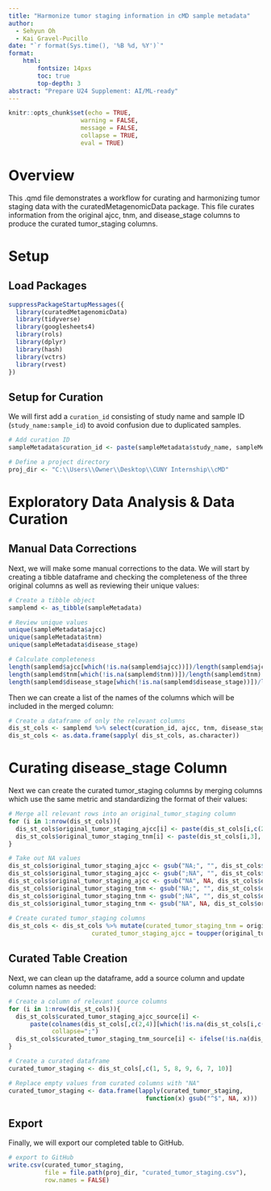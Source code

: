 ---
title: "Harmonize tumor staging information in cMD sample metadata"
author:
  - Sehyun Oh
  - Kai Gravel-Pucillo
date: "`r format(Sys.time(), '%B %d, %Y')`"
format:
    html:
        fontsize: 14pxs
        toc: true
        top-depth: 3
abstract: "Prepare U24 Supplement: AI/ML-ready"
---

```{r setup, include=FALSE}
knitr::opts_chunk$set(echo = TRUE, 
                    warning = FALSE,
                    message = FALSE,
                    collapse = TRUE,
                    eval = TRUE)
```

# Overview

This .qmd file demonstrates a workflow for curating and harmonizing tumor
staging data with the curatedMetagenomicData package.
This file curates information from the original ajcc, tnm, and 
disease_stage columns to produce the curated tumor_staging columns.

# Setup
## Load Packages

```{r load}
suppressPackageStartupMessages({
  library(curatedMetagenomicData)
  library(tidyverse)
  library(googlesheets4)
  library(rols)
  library(dplyr)
  library(hash)
  library(vctrs)
  library(rvest)
})
```

## Setup for Curation

We will first add a `curation_id` consisting of study name and sample ID (`study_name:sample_id`) to avoid confusion due to duplicated samples.

```{r curation_setup}
# Add curation ID
sampleMetadata$curation_id <- paste(sampleMetadata$study_name, sampleMetadata$sample_id, sep = ":")

# Define a project directory
proj_dir <- "C:\\Users\\Owner\\Desktop\\CUNY Internship\\cMD"
```

# Exploratory Data Analysis & Data Curation

## Manual Data Corrections

Next, we will make some manual corrections to the data.
We will start by creating a tibble dataframe and checking the completeness of 
the three original columns as well as reviewing their unique values:
```{r}
# Create a tibble object 
samplemd <- as_tibble(sampleMetadata)

# Review unique values
unique(sampleMetadata$ajcc)
unique(sampleMetadata$tnm)
unique(sampleMetadata$disease_stage)

# Calculate completeness
length(samplemd$ajcc[which(!is.na(samplemd$ajcc))])/length(samplemd$ajcc)
length(samplemd$tnm[which(!is.na(samplemd$tnm))])/length(samplemd$tnm)
length(samplemd$disease_stage[which(!is.na(samplemd$disease_stage))])/length(samplemd$disease_stage)
```

Then we can create a list of the names of the columns which will be included in 
the merged column:
```{r}
# Create a dataframe of only the relevant columns
dis_st_cols <- samplemd %>% select(curation_id, ajcc, tnm, disease_stage)
dis_st_cols <- as.data.frame(sapply( dis_st_cols, as.character))
```

# Curating disease_stage Column

Next we can create the curated tumor_staging columns by merging columns which
use the same metric and standardizing the format of their values:
```{r}
# Merge all relevant rows into an original_tumor_staging column
for (i in 1:nrow(dis_st_cols)){
  dis_st_cols$original_tumor_staging_ajcc[i] <- paste(dis_st_cols[i,c(2,4)], collapse=";")
  dis_st_cols$original_tumor_staging_tnm[i] <- paste(dis_st_cols[i,3], collapse=";")
}

# Take out NA values
dis_st_cols$original_tumor_staging_ajcc <- gsub("NA;", "", dis_st_cols$original_tumor_staging_ajcc)
dis_st_cols$original_tumor_staging_ajcc <- gsub(";NA", "", dis_st_cols$original_tumor_staging_ajcc)
dis_st_cols$original_tumor_staging_ajcc <- gsub("NA", NA, dis_st_cols$original_tumor_staging_ajcc)
dis_st_cols$original_tumor_staging_tnm <- gsub("NA;", "", dis_st_cols$original_tumor_staging_tnm)
dis_st_cols$original_tumor_staging_tnm <- gsub(";NA", "", dis_st_cols$original_tumor_staging_tnm)
dis_st_cols$original_tumor_staging_tnm <- gsub("NA", NA, dis_st_cols$original_tumor_staging_tnm)
                                                
# Create curated tumor_staging columns
dis_st_cols <- dis_st_cols %>% mutate(curated_tumor_staging_tnm = original_tumor_staging_tnm, 
                       curated_tumor_staging_ajcc = toupper(original_tumor_staging_ajcc))
```


## Curated Table Creation

Next, we can clean up the dataframe, add a source column and update column names 
as needed:
```{r}
# Create a column of relevant source columns
for (i in 1:nrow(dis_st_cols)){
  dis_st_cols$curated_tumor_staging_ajcc_source[i] <- 
      paste(colnames(dis_st_cols[,c(2,4)][which(!is.na(dis_st_cols[i,c(2,4)]))]), 
            collapse=";")
  dis_st_cols$curated_tumor_staging_tnm_source[i] <- ifelse(!is.na(dis_st_cols$tnm[i]), "tnm", NA)
}

# Create a curated dataframe
curated_tumor_staging <- dis_st_cols[,c(1, 5, 8, 9, 6, 7, 10)]

# Replace empty values from curated columns with "NA"
curated_tumor_staging <- data.frame(lapply(curated_tumor_staging, 
                                      function(x) gsub("^$", NA, x)))
```


## Export

Finally, we will export our completed table to GitHub.
```{r export_curated_table, eval=FALSE}
# export to GitHub
write.csv(curated_tumor_staging, 
          file = file.path(proj_dir, "curated_tumor_staging.csv"),
          row.names = FALSE)
```